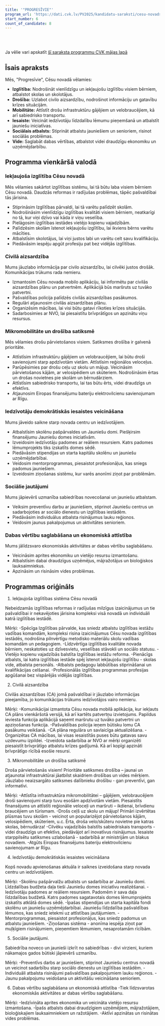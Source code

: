 ```yaml
---
title: '"PROGRESĪVIE"'
program_url: 'https://dati.cvk.lv/PV2025/kandidatu-saraksti/cesu-novads/progresivie'
start_number: 6
count_of_candidate: 8
---
```



<Badge text="Iekļaujoša izglītība" variant="note" size="small" /> <Badge text="Civilā aizsardzība" variant="note" size="small" /> <Badge text="Mikromobilitāte un satiksmes drošība" variant="note" size="small" /> <Badge text="Iedzīvotāju iesaiste" variant="note" size="small" /> <Badge text="Sociālais atbalsts" variant="note" size="small" />

<br/><br/> 

<Card title='Šis ir mākslīga intelekta ģenerēts apraksts' icon='starlight'>
    Ja vēlie vari apskatīt <a href={frontmatter.program_url} target='_blank'>šī saraksta programmu CVK mājas lapā</a>
    </Card>

## Īsais apraksts

Mēs, "Progresīvie", Cēsu novadā vēlamies:

*   **Izglītība:** Nodrošināt vienlīdzīgu un iekļaujošu izglītību visiem bērniem, atbalstot skolas un skolotājus.
*   **Drošība:** Uzlabot civilo aizsardzību, nodrošinot informāciju un gatavību krīzes situācijām.
*   **Mobilitāte:** Attīstīt drošu infrastruktūru gājējiem un velobraucējiem, kā arī sabiedrisko transportu.
*   **Iesaiste:** Veicināt iedzīvotāju līdzdalību lēmumu pieņemšanā un atbalstīt jauniešu iniciatīvas.
*   **Sociālais atbalsts:** Stiprināt atbalstu jauniešiem un senioriem, risinot sociālās problēmas.
*   **Vide:** Saglabāt dabas vērtības, atbalstot videi draudzīgu ekonomiku un uzņēmējdarbību.

## Programma vienkāršā valodā

### Iekļaujoša izglītība Cēsu novadā

Mēs vēlamies sakārtot izglītības sistēmu, lai tā būtu laba visiem bērniem Cēsu novadā. Daudzās reformas ir radījušas problēmas, tāpēc pašvaldībai tās jārisina.

*   Stiprināsim Izglītības pārvaldi, lai tā varētu palīdzēt skolām.
*   Nodrošināsim vienlīdzīgu izglītības kvalitāti visiem bērniem, neatkarīgi no tā, kur viņi dzīvo vai kāda ir viņu veselība.
*   Pielāgosim izglītības iestādes vietējo kopienu vajadzībām.
*   Palīdzēsim skolām īstenot iekļaujošu izglītību, lai ikviens bērns varētu mācīties.
*   Atbalstīsim skolotājus, lai viņi justos labi un varētu celt savu kvalifikāciju.
*   Piedāvāsim iespēju apgūt profesiju pat bez vidējās izglītības.

### Civilā aizsardzība

Mums jāuzlabo informācija par civilo aizsardzību, lai cilvēki justos drošāk. Komunikācijas trūkums rada nemieru.

*   Izmantosim Cēsu novada mobilo aplikāciju, lai informētu par civilās aizsardzības plānu un patvertnēm. Aplikācijā būs maršruts uz tuvāko patvertni.
*   Pašvaldības policija palīdzēs civilās aizsardzības pasākumos.
*   Regulāri atjaunosim civilās aizsardzības plānu.
*   Organizēsim mācības, lai visi būtu gatavi rīkoties krīzes situācijās.
*   Sadarbosimies ar NVO, lai piesaistītu brīvprātīgos un apzinātu viņu resursus.

### Mikromobilitāte un drošība satiksmē

Mēs vēlamies drošu pārvietošanos visiem. Satiksmes drošība ir galvenā prioritāte.

*   Attīstīsim infrastruktūru gājējiem un velobraucējiem, lai būtu droši savienojumi starp apdzīvotām vietām. Attīstīsim reģionālos veloceļus.
*   Parūpēsimies par drošu ceļu uz skolu un mājup. Veicināsim pārvietošanos kājām, ar velosipēdiem un skūteriem. Nodrošināsim ērtas un drošas novietnes pie skolām un bērnudārziem.
*   Attīstīsim sabiedrisko transportu, lai tas būtu ērts, videi draudzīgs un efektīvs.
*   Atjaunosim Eiropas finansējumu bateriju elektrovilcienu savienojumam ar Rīgu.

### Iedzīvotāju demokrātiskās iesaistes veicināšana

Mums jāveido saikne starp novada centru un iedzīvotājiem.

*   Atbalstīsim skolēnu pašpārvaldes un Jauniešu domi. Piešķirsim finansējumu Jauniešu domes iniciatīvām.
*   Izveidosim iedzīvotāju padomes ar reāliem resursiem. Katrs padomes lēmumprojekts tiks izskatīts domes sēdē.
*   Piedāvāsim stipendijas un starta kapitālu skolēnu un jauniešu uzņēmējdarbībai.
*   Veidosim mentorprogrammas, piesaistot profesionāļus, kas sniegs padomus jauniešiem.
*   Izveidosim ziņošanas sistēmu, kur varēs anonīmi ziņot par problēmām.

### Sociālie jautājumi

Mums jāpievērš uzmanība sabiedrības novecošanai un jauniešu atbalstam.

*   Veiksim preventīvu darbu ar jauniešiem, stiprinot Jauniešu centrus un sadarbojoties ar sociālo dienestu un izglītības iestādēm.
*   Piedāvāsim individuālus atbalsta risinājumus lauku reģionos.
*   Veidosim jaunus pakalpojumus un aktivitātes senioriem.

### Dabas vērtību saglabāšana un ekonomiskā attīstība

Mums jālīdzsvaro ekonomiskās aktivitātes ar dabas vērtību saglabāšanu.

*   Veicināsim aprites ekonomiku un vietējo resursu izmantošanu.
*   Atbalstīsim dabai draudzīgus uzņēmējus, mājražotājus un bioloģiskos lauksaimniekus.
*   Apzināsim un risināsim vides problēmas.


## Programmas oriģināls

1. Iekļaujoša izglītības sistēma Cēsu novadā

Nebeidzamās izglītības reformas ir radījušas milzīgus izaicinājumus un tie pašvaldībai ir nekavējoties jārisina kompleksi visā novadā un individuāli katrā izglītības iestādē.

Mērķi:
-Spēcīga Izglītības pārvalde, kas sniedz atbalstu izglītības iestāžu vadības komandām, kompleksi risina izaicinājumus Cēsu novada izglītības iestādēs, nodrošina pilnvērtīgu metodisko materiālu skolu vadības komandām un pedagogiem.
-Līdzvērtīga izglītības kvalitāte novada bērniem, neskatoties uz dzīvesvietu, veselības stāvokli un sociālo statusu.
-Vietējo kopienu vajadzībās balstīta Izglītības iestāžu reforma.
-Pienācīgs atbalsts, lai katra izglītības iestāde spēj īstenot iekļaujošu izglītību - skolas vide, atbalsta personāls.
-Atbalsts pedagogu labbūtības stiprināšanai un kvalifikācijas celšanai.
-Profesionālās izglītības programmas profesijas apgūšanai bez vispārējās vidējās izglītības.

2. Civilā aizsardzība

Civilās aizsardzības (CA) jomā pašvaldībai ir jāuzlabo informācijas pieejamība, jo komunikācijas trūkums iedzīvotājos vairo nemieru.

Mērķi:
-Komunikācijai izmantota Cēsu novada mobilā aplikācija, kur iekļauts CA plāns vienkāršotā versijā, kā arī kartēts patvertņu izvietojums. Papildus ieviesta funkcija aplikācijā saņemt maršrutu uz tuvāko patvertni un apziņošanas funkcija.
-Pašvaldības policija ieņem būtisku lomu CA pasākumu veikšanā.
-CA plāna regulāra un savlaicīga aktualizēšana.
-Organizētas CA mācības, lai visas iesaistītās puses būtu gatavas savu uzdevumu izpildei.
-Izveidota sadarbība ar NVO ar mērķi organizēti piesaistīt brīvprātīgo atbalstu krīzes gadījumā. Kā arī kopīgi apzināti brīvprātīgo rīcībā esošie resursi.

3. Mikromobilitāte un drošība satiksmē

Droša pārvietošanās visiem! Prioritāte satiksmes drošība – jaunai un atjaunotai infrastruktūrai jāatbilst skaidriem drošības un vides mērķiem. Jāuzlabo neaizsargāto satiksmes dalībnieku drošību - gan preventīvi, gan informatīvi.

Mērķi:
-Attīstīta infrastruktūra mikromobilitātei – gājējiem, velobraucējiem droši savienojumi starp tuvu esošām apdzīvotām vietām. Piesaistīts finansējums un attīstīti reģionālie veloceļi un maršruti – ikdienai, brīvdienu braucējiem un tūrismam.
-Drošs ceļš uz skolu un mājup! Primāri izvērtētas plūsmas tuvu skolām - veicinot un popularizējot pārvietošanos kājām, velosipēdiem, skūteriem, u.c. Ērta, droša velo/skūteru novietne pie katras skolas, bērnudārza!
-Cilvēku vajadzībās balstīts sabiedriskais transports - videi draudzīgs un efektīvs, piedāvājot arī inovatīvus risinājumus. Iesaiste starppilsētu satiksmes uzlabošanā - sadarbībā ar ministrijām un blakus novadiem.
-Atgūts Eiropas finansējums bateriju elektrovilcienu savienojumam ar Rīgu.

4. Iedzīvotāju demokrātiskās iesaistes veicināšana

Kopš novadu apvienošanas aktuāla ir saiknes izveidošana starp novada centru un iedzīvotājiem.

Mērķi:
-Skolēnu pašpārvalžu atbalsts un sadarbība ar Jauniešu domi. Līdzdalības budžeta daļa tieši Jauniešu domes iniciatīvu realizēšanai.
-Iedzīvotāju padomes ar reāliem resursiem. Padomēm ir sava daļa līdzdalības budžetā. Katrs padomes sagatavotais domes lēmumprojekts izskatīts atklātā domes sēdē.
-Īpašas stipendijas un starta kapitāla fondi skolēnu un jauniešu uzņēmējdarbībai. Jauniešu līdzdalība pašvaldības lēmumos, kas sniedz ietekmi uz attīstības jautājumiem.
-Mentorprogrammas, piesaistot profesionāļus, kas sniedz padomus un atbalstu jauniešiem.
-Ziņošanas sistēma - anonīma iespēja ziņot par muļķīgiem risinājumiem, pieņemtiem lēmumiem, nesaprotamām rīcībām.

5. Sociālie jautājumi.

Sabiedrība noveco un jaunieši izkrīt no sabiedrības - divi virzieni, kuriem nākamajos gados būtiski jāpievērš uzmanību.

Mērķi:
-Preventīvs darbs ar jauniešiem, stiprinot Jauniešu centrus novadā un veicinot sadarbību starp sociālo dienestu un izglītības iestādēm.
-Individuāli atbalsta risinājumi pašvaldības pakalpojumiem lauku reģionos.
-Jaunu pakalpojumu veidošana un aktivitāšu veicināšana senioriem.

6. Dabas vērtību saglabāšana un ekonomiskā attīstība
-Tiek līdzsvarotas ekonomiskās aktivitātes ar dabas vērtību saglabāšanu.

Mērķi:
-Iedzīvināta aprites ekonomika un veicināta vietējo resursu izmantošana.
-Īpašs atbalsts dabai draudzīgiem uzņēmējiem, mājražotājiem, bioloģiskajiem lauksaimniekiem un ražotājiem.
-Aktīvi apzinātas un risinātas vides problēmas.
